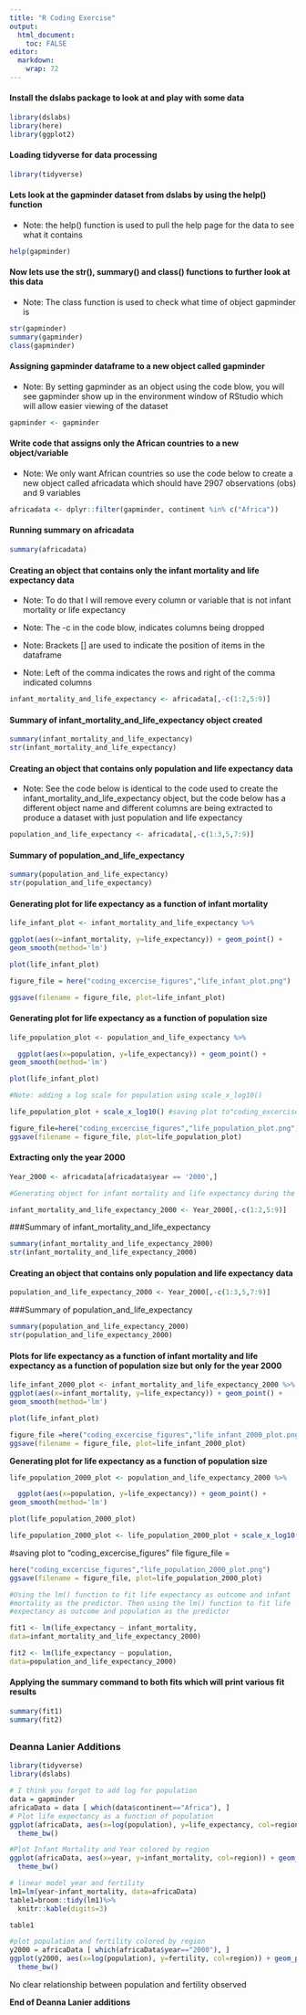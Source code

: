```yaml
---
title: "R Coding Exercise"
output:
  html_document:
    toc: FALSE
editor: 
  markdown: 
    wrap: 72
---
```


#### Install the dslabs package to look at and play with some data

```r
library(dslabs)
library(here)
library(ggplot2)
```

#### Loading tidyverse for data processing

```r
library(tidyverse)
```

#### Lets look at the gapminder dataset from dslabs by using the help() function

-   Note: the help() function is used to pull the help page for the data
    to see what it contains

```r
help(gapminder)
```

#### Now lets use the str(), summary() and class() functions to further look at this data

-   Note: The class function is used to check what time of object
    gapminder is

```r
str(gapminder)
summary(gapminder)
class(gapminder)
```

#### Assigning gapminder dataframe to a new object called gapminder

-   Note: By setting gapminder as an object using the code blow, you
    will see gapminder show up in the environment window of RStudio
    which will allow easier viewing of the dataset

```r
gapminder <- gapminder
```

#### Write code that assigns only the African countries to a new object/variable

-   Note: We only want African countries so use the code below to create
    a new object called africadata which should have 2907 observations
    (obs) and 9 variables

```r
africadata <- dplyr::filter(gapminder, continent %in% c("Africa"))
```

#### Running summary on africadata

```r
summary(africadata)
```

#### Creating an object that contains only the infant mortality and life expectancy data

-   Note: To do that I will remove every column or variable that is not
    infant mortality or life expectancy

-   Note: The -c in the code blow, indicates columns being dropped

-   Note: Brackets \[\] are used to indicate the position of items in
    the dataframe

-   Note: Left of the comma indicates the rows and right of the comma
    indicated columns

```r
infant_mortality_and_life_expectancy <- africadata[,-c(1:2,5:9)]
```

#### Summary of infant_mortality_and_life_expectancy object created

```r
summary(infant_mortality_and_life_expectancy)
str(infant_mortality_and_life_expectancy)
```

#### Creating an object that contains only population and life expectancy data

-   Note: See the code below is identical to the code used to create the
    infant_mortality_and_life_expectancy object, but the code below has
    a different object name and different columns are being extracted to
    produce a dataset with just population and life expectancy

```r
population_and_life_expectancy <- africadata[,-c(1:3,5,7:9)]
```

#### Summary of population_and_life_expectancy

```r
summary(population_and_life_expectancy)
str(population_and_life_expectancy)
```

#### Generating plot for life expectancy as a function of infant mortality

```r

life_infant_plot <- infant_mortality_and_life_expectancy %>%

ggplot(aes(x=infant_mortality, y=life_expectancy)) + geom_point() +
geom_smooth(method='lm')

plot(life_infant_plot) 

figure_file = here("coding_excercise_figures","life_infant_plot.png")

ggsave(filename = figure_file, plot=life_infant_plot)

```

#### Generating plot for life expectancy as a function of population size

```r
life_population_plot <- population_and_life_expectancy %>%

  ggplot(aes(x=population, y=life_expectancy)) + geom_point() +
geom_smooth(method='lm') 

plot(life_infant_plot)

#Note: adding a log scale for population using scale_x_log10()

life_population_plot + scale_x_log10() #saving plot to"coding_excercise_figures"

figure_file=here("coding_excercise_figures","life_population_plot.png")
ggsave(filename = figure_file, plot=life_population_plot)
```

#### Extracting only the year 2000

```r
Year_2000 <- africadata[africadata$year == '2000',]

#Generating object for infant mortality and life expectancy during the year 2000

infant_mortality_and_life_expectancy_2000 <- Year_2000[,-c(1:2,5:9)]
```

###Summary of infant_mortality_and_life_expectancy

```r
summary(infant_mortality_and_life_expectancy_2000)
str(infant_mortality_and_life_expectancy_2000)
```

#### Creating an object that contains only population and life expectancy data

```r
population_and_life_expectancy_2000 <- Year_2000[,-c(1:3,5,7:9)]
```

###Summary of population_and_life_expectancy

```r
summary(population_and_life_expectancy_2000)
str(population_and_life_expectancy_2000)
```

#### Plots for life expectancy as a function of infant mortality and life expectancy as a function of population size but only for the year 2000

```r
life_infant_2000_plot <- infant_mortality_and_life_expectancy_2000 %>%
ggplot(aes(x=infant_mortality, y=life_expectancy)) + geom_point() +
geom_smooth(method='lm') 

plot(life_infant_plot) 

figure_file =here("coding_excercise_figures","life_infant_2000_plot.png")
ggsave(filename = figure_file, plot=life_infant_2000_plot)
```

**Generating plot for life expectancy as a function of population size**

```r
life_population_2000_plot <- population_and_life_expectancy_2000 %>%

  ggplot(aes(x=population, y=life_expectancy)) + geom_point() +
geom_smooth(method='lm') 

plot(life_population_2000_plot) 

life_population_2000_plot <- life_population_2000_plot + scale_x_log10()
```

#saving plot to "coding_excercise_figures" file figure_file =

```r
here("coding_excercise_figures","life_population_2000_plot.png")
ggsave(filename = figure_file, plot=life_population_2000_plot)

#Using the lm() function to fit life expectancy as outcome and infant
#mortality as the predictor. Then using the lm() function to fit life
#expectancy as outcome and population as the predictor

fit1 <- lm(life_expectancy ~ infant_mortality,
data=infant_mortality_and_life_expectancy_2000)

fit2 <- lm(life_expectancy ~ population,
data=population_and_life_expectancy_2000)
```

#### Applying the summary command to both fits which will print various fit results

```r
summary(fit1)
summary(fit2)
```

## 

### Deanna Lanier Additions

```r
library(tidyverse)
library(dslabs)
```

```r
# I think you forgot to add log for population
data = gapminder
africaData = data [ which(data$continent=="Africa"), ]
# Plot life expectancy as a function of population
ggplot(africaData, aes(x=log(population), y=life_expectancy, col=region)) + geom_point() +xlab("Population (log)")+ ylab("Life Expectancy (Years)")+
  theme_bw()
```

```r
#Plot Infant Mortality and Year colored by region 
ggplot(africaData, aes(x=year, y=infant_mortality, col=region)) + geom_point() +xlab("year")+ ylab("infant_mortality")+
  theme_bw()

```

```r
# linear model year and fertility 
lm1=lm(year~infant_mortality, data=africaData)
table1=broom::tidy(lm1)%>%
  knitr::kable(digits=3)

table1
```

```r

#plot population and fertility colored by region
y2000 = africaData [ which(africaData$year=="2000"), ]
ggplot(y2000, aes(x=log(population), y=fertility, col=region)) + geom_point() +xlab("Population (log)")+ ylab("Fertility")+
  theme_bw()
```

No clear relationship between population and fertility observed

**End of Deanna Lanier additions**
